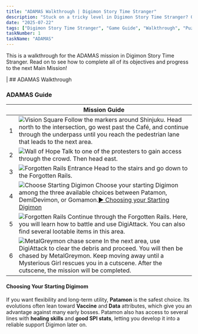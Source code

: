 ```yaml
---
title: "ADAMAS Walkthrough | Digimon Story Time Stranger"
description: "Stuck on a tricky level in Digimon Story Time Stranger? Our complete walkthrough offers expert tips, strategies, and links to level guides to help you master the art of untangling."
date: "2025-07-22"
tags: ["Digimon Story Time Stranger", "Game Guide", "Walkthrough", "Puzzle Games", "Mobile Games"]
taskNumber: 1
taskName: "ADAMAS"
---
```


This is a walkthrough for the ADAMAS mission in Digimon Story Time Stranger. Read on to see how to complete all of its objectives and progress to the next Main Mission!

| ## ADAMAS Walkthrough

### ADAMAS Guide

|  | Mission Guide |
| --- | --- |
| 1 | ![Vision Square](/images/walkthorough/0bc7e76f2359369f.webp) Follow the markers around Shinjuku. Head north to the intersection, go west past the Café, and continue through the underpass until you reach the pedestrian lane that leads to the next area. |
| 2 | ![Wall of Hope](/images/walkthorough/4a38781b9fe19a10.webp) Talk to one of the protesters to gain access through the crowd. Then head east. |
| 3 | ![Forgotten Rails Entrance](/images/walkthorough/5a7953d8332cb23d.webp) Head to the stairs and go down to the Forgotten Rails. |
| 4 | ![Choose Starting Digimon](/images/walkthorough/fc463dd95d0067df.webp) Choose your starting Digimon among the three available choices between Patamon, DemiDevimon, or Gomamon.[▶︎ Choosing your Starting Digimon](#hs_1) |
| 5 | ![Forgotten Rails](/images/walkthorough/cc4f3a8ec8f97f2d.webp) Continue through the Forgotten Rails. Here, you will learn how to battle and use DigiAttack. You can also find several lootable items in this area. |
| 6 | ![MetalGreymon chase scene](/images/walkthorough/f6f4160601fbcc0c.webp) In the next area, use DigiAttack to clear the debris and proceed. You will then be chased by MetalGreymon. Keep moving away until a Mysterious Girl rescues you in a cutscene. After the cutscene, the mission will be completed. |

#### Choosing Your Starting Digimom

If you want flexibility and long-term utility, **Patamon** is the safest choice. Its evolutions often lean toward **Vaccine** and **Data** attributes, which give you an advantage against many early bosses. Patamon also has access to several lines with **healing skills** and **good SPI stats**, letting you develop it into a reliable support Digimon later on.